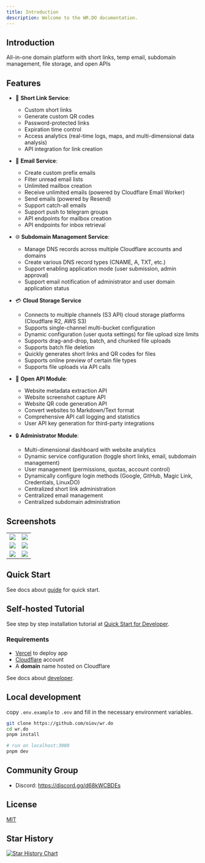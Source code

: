 ```yaml
---
title: Introduction
description: Welcome to the WR.DO documentation.
---
```


## Introduction

All-in-one domain platform with short links, temp email, subdomain management, file storage, and open APIs

## Features

- 🔗 **Short Link Service**:
  - Custom short links
  - Generate custom QR codes
  - Password-protected links
  - Expiration time control
  - Access analytics (real-time logs, maps, and multi-dimensional data analysis)
  - API integration for link creation

- 📮 **Email Service**:
  - Create custom prefix emails
  - Filter unread email lists
  - Unlimited mailbox creation
  - Receive unlimited emails (powered by Cloudflare Email Worker)
  - Send emails (powered by Resend)
  - Support catch-all emails
  - Support push to telegram groups
  - API endpoints for mailbox creation
  - API endpoints for inbox retrieval

- 🌐 **Subdomain Management Service**:
  - Manage DNS records across multiple Cloudflare accounts and domains
  - Create various DNS record types (CNAME, A, TXT, etc.)
  - Support enabling application mode (user submission, admin approval)
  - Support email notification of administrator and user domain application status

- 💳 **Cloud Storage Service**
  - Connects to multiple channels (S3 API) cloud storage platforms (Cloudflare R2, AWS S3)
  - Supports single-channel multi-bucket configuration
  - Dynamic configuration (user quota settings) for file upload size limits
  - Supports drag-and-drop, batch, and chunked file uploads
  - Supports batch file deletion
  - Quickly generates short links and QR codes for files
  - Supports online preview of certain file types
  - Supports file uploads via API calls

- 📡 **Open API Module**:
  - Website metadata extraction API
  - Website screenshot capture API
  - Website QR code generation API
  - Convert websites to Markdown/Text format
  - Comprehensive API call logging and statistics
  - User API key generation for third-party integrations
  
- 🔒 **Administrator Module**:
  - Multi-dimensional dashboard with website analytics
  - Dynamic service configuration (toggle short links, email, subdomain management)
  - User management (permissions, quotas, account control)
  - Dynamically configure login methods (Google, GitHub, Magic Link, Credentials, LinuxDO)
  - Centralized short link administration
  - Centralized email management
  - Centralized subdomain administration

## Screenshots

<table>
  <tr>
    <td><img src="https://wr.do/_static/images/light-preview.png" /></td>
    <td><img src="https://wr.do/_static/images/example_02.png" /></td>
  </tr>
  <tr>
    <td><img src="https://wr.do/_static/images/example_01.png" /></td>
    <td><img src="https://wr.do/_static/images/realtime-globe.png" /></td>
  </tr>
  <tr>
    <td><img src="https://wr.do/_static/images/example_03.png" /></td>
    <td><img src="https://wr.do/_static/images/domains.png" /></td>
  </tr>
</table>

## Quick Start

See docs about [guide](/docs/quick-start) for quick start.

## Self-hosted Tutorial

See step by step installation tutorial at [Quick Start for Developer](https://wr.do/docs/developer/quick-start).

### Requirements

- [Vercel](https://vercel.com) to deploy app
- [Cloudflare](https://dash.cloudflare.com/) account  
- A **domain** name hosted on Cloudflare

See docs about [developer](/docs/developer/installation).

## Local development

copy `.env.example` to `.env` and fill in the necessary environment variables.

```bash
git clone https://github.com/oiov/wr.do
cd wr.do
pnpm install

# run on localhost:3000
pnpm dev
```

## Community Group

- Discord: https://discord.gg/d68kWCBDEs

## License

[MIT](https://github.com/oiov/wr.do/LICENSE.md)

## Star History

[![Star History Chart](https://api.star-history.com/svg?repos=oiov/wr.do&type=Date)](https://star-history.com/#oiov/wr.do&Date)
